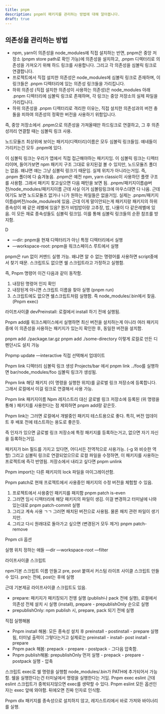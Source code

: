 ```yaml
---
title: pnpm
description: pnpm이 패키지를 관리하는 방법에 대해 알아봅니다.
draft: true
---
```


## 의존성을 관리하는 방법

- npm, yarn이 의존성을 node_modules에 직접 설치하는 반면, pnpm은 중앙 저장소 (pnpm store path로 확인 가능)에 의존성을 설치하고, .pnpm 디렉터리로 의존성을 가져오기 위해 하드 링크를 사용합니다. 그리고 각 의존성을 심볼릭 링크로 연결합니다.
- 프로젝트에서 직접 설치한 의존성은 node_modules에 심볼릭 링크로 존재하며, 이 링크들은 .pnpm 디렉터리에 있는 의존성 링크들을 가리킵니다.
- 하위 의존성 (직접 설치한 의존성이 사용하는 의존성)은 node_modules 아래 .pnpm 디렉터리에 심볼릭 링크로 존재하며, 각 링크는 중앙 저장소의 실제 파일을 가리킵니다.
- 하위 의존성을 .pnpm 디렉터리로 격리한 이유는, 직접 설치한 의존성과의 버전 충돌을 피하여 의존성의 정확한 버전을 사용하기 위함입니다.


즉, 중앙 저장소에서 .pnpm으로 의존성을 가져올때만 하드링크로 연결하고, 그 후 의존성끼리 연결할 때는 심볼릭 링크 사용.

노드모듈즈 최상위에 보이는 패키지(디렉터리)이름은 모두 심볼릭 링크들임.
얘네들이 가리키는건 모두 .pnpm에 있다.

이 심볼릭 링크는 우리가 앱에서 직접 접근해야하는 패키지임.
이 심볼릭 링크는 디렉터리이며, 들어가보면 npm 패키지 구조 그대로 유지된걸 볼 수 있지만, 노드모듈즈 폴더는 없음.
왜냐면 얘는 그냥 심볼릭 링크기 때문임. 실제 위치가 아니라는거임.
즉, .pnpm 폴더에 다 숨겨놓음.
.pnpm은 예전 npm, yarn classic이 사용하던 플랫 구조를 사용함. 그래서 패키지 찾고싶으면 다음 패턴을 보면 됨.
.pnpm/패키지이름@버전/node_modules/패키지이름 근데 사실 이거 심볼링링크에 마우스대면 다 나옴. 근데 여기도 보면 노드모듈즈 없거나 니가 원하는 파일들은 없을거임.
실제는 .pnpm/패키지이름@버전/node_modules에 있음.
근데 이게 말이안되는게 패키지랑 패키지의 하위 종속성이 왜 같은 레벨에 있음?
뭔가 비빔밥이랑 고추장, 밥, 나물이 다 같은레벨에 있음.
이 모든 재료 종속성들도 심볼릭 링크임. 이를 통해 심볼릭 링크들의 순환 참조를 방지함.

D
- —dir: pnpm을 현재 디렉터리가 아닌 특정 디렉터리에서 실행
- —workspace-root: pnpm을 워크스페이스 루트에서 실행

pnpm은 run 없이 커맨드 실행 가능. 왜냐면 알 수 없는 명령어를 사용하면 script중에서 찾기 때문.
스크립트도 없으면 쉘 스크립트라고 가정하고 실행함.

즉, Pnpm 명령어 이건 다음과 같이 동작함.
1. 내장된 명령어 인지 확인
2. 내장된게 아니면 스크립트 이름을 찾아 실행 (pnpm run)
3. 스크립트에도 없으면 쉘스크립트처럼 실행함. 즉 node_modules/.bin에서 찾음. (Pnpm exec)

라이프사이클
devPreinstall: 로컬에서 install 하기 전에 실행됨.

Pnpm add를 워크스페이스에서 실행하면 최신 버전을 설치하는게 아니라 여러 패키지 중에 이 의존성을 사용하는 패키지가 있는지 확인한 후, 동일한 버전을 설치함.

pnpm add ./package.tar.gz
pnpm add ./some-directory
이렇게 로컬로 만든 디펜던시도 설치 가능

Pnpmp update —interactive 
직접 선택해서 업데이트

Pnpm link 디렉터리
 심볼릭 링크 생성
Projects/bar 에서 pnpm link ../foo를 실행하면 bar/node_modules/foo 심볼릭 링크가 생성됨.

Pnpm link
해당 패키지 (이 명령을 실행한 위치)를 글로벌 링크 저장소에 등록합니다.
그래서 로컬에서 이걸 링크로 연결해서 사용 가능.

Pnpm link 패키지이름
Npm 레지스트리 대신 글로벌 링크 저장소에 등록된 (위 명령을 통해 ) 패키지를 사용한다는 점 제외하면 pnpm add랑 같은듯.

Pnpm link는 그러면 로컬에서 개발중인 패키지 테스트용으로 좋다. 특히, 버전 업데이트 후 배포 전에 테스트하는 용도로 좋은듯.

즉 인자가 있으면 글로벌 링크 저장소에 특정 패키지를 등록하는거고, 없으면 자기 자신을 등록하는거임.

패키지가 bin 필드를 가지고 있다면, 어디서든 전역적으로 사용가능. (-g 와 비슷한 역할)
그리고 심볼릭 링크로 연결되었으므로 로컬 파일을 수정하면, 이 패키지를 사용하는 프로젝트에 즉각 반영됨.
저장소에서 내리고 싶다면 pnpm unlink

Pnpm import는 다른 패키지의 lock 파일을 마이그레이션함.


Pnpm patch로 현재 프로젝트에서 사용중인 패키지의 수정 버전을 체험할 수 있음.
1. 프로젝트에서 사용중인 패키지를 패치함 pnpm patch is-even
2. 그러면 임시 디렉터리에 해당 패키지의 파일이 생김. 이걸 변경하고 터미널에 나와있는대로 pnpm patch-commit 실행
3. 그리고 계속 사용 ㄱㄱ 그러면 패치된 버전으로 사용됨. 물론 패치 관련 파일이 생기지만.
4. 그리고 다시 원래대로 돌아가고 싶으면 (변경된거 모두 제거) pnpm patch-remove

Pnpm cli 옵션

실행 위치 정하는 애들
—dir
—workspace-root
—filter

라이프사이클 스크립트


npm기본
스크립트 이름 만들고 pre, post 붙여서 커스텀 라이프 사이클 스크립트 만들 수 있다.
pre는 전에, post는 후에 실행

근데 기본제공 라이프사이클 스크립트도 있음.
- prepare: 패키지가 패키징되기 전엥 실행 (publish나 pack 전에 실행), 로컬에서 의존성 전체 설치 시 실행 (install), prepare - prepublishOnly 순으로 실행
- prepublishOnly: npm publish 시, prepare, pack 되기 전에 실행

직접 실행해봄
- Pnpm install 해봄: 모든 종속성 설치 후 preinstall - postinstall - prepare  실행됨, 터미널 출력이 그렇다는거고 실제로는 preinstall - install- post install - prepare
- Pnpm pack 해봄: prepack - prepare - postpack - 그다음 압축함.
- Pnpm publish해봄: prepublishOnly 먼저 실행 - prepack - prepare - postpack 실행 - 압축

스크립트
exec로 쉘 명령을 실행함
node_modules/.bin가 PATH에 추가되어서 가능함.
쉘을 실행한다는건 터미널에서 명령을 실행한다는 거임.
Pnpm exec eslint 근데 eslint 스크립트가 중복되지않으면 exec를 생략할 수 있다.
Pnpm eslint
모든 옵션인자는 exec 앞에 와야함. 뒤에오면 진짜 인자로 인식함.

Pnpm dlx
패키지를 종속성으로 설치하지 않고, 레지스트리에서 바로 가져와 바이너리를 실행.
